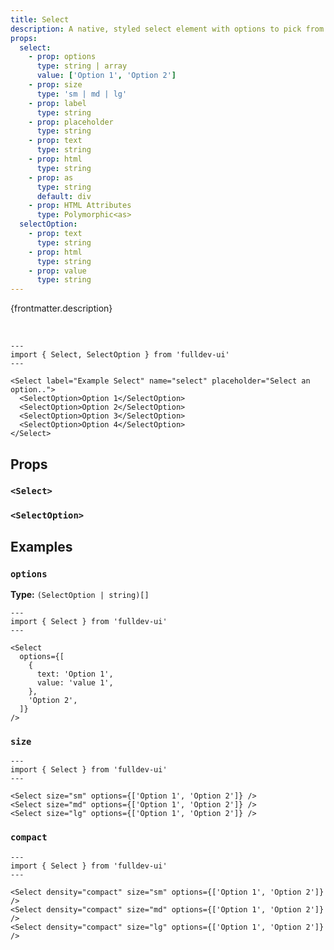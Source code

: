 ```yaml
---
title: Select
description: A native, styled select element with options to pick from.
props:
  select:
    - prop: options
      type: string | array
      value: ['Option 1', 'Option 2']
    - prop: size
      type: 'sm | md | lg'
    - prop: label
      type: string
    - prop: placeholder
      type: string
    - prop: text
      type: string
    - prop: html
      type: string
    - prop: as
      type: string
      default: div
    - prop: HTML Attributes
      type: Polymorphic<as>
  selectOption:
    - prop: text
      type: string
    - prop: html
      type: string
    - prop: value
      type: string
---
```



{frontmatter.description}

<br />

```astro live
---
import { Select, SelectOption } from 'fulldev-ui'
---

<Select label="Example Select" name="select" placeholder="Select an option..">
  <SelectOption>Option 1</SelectOption>
  <SelectOption>Option 2</SelectOption>
  <SelectOption>Option 3</SelectOption>
  <SelectOption>Option 4</SelectOption>
</Select>
```

## Props

### `<Select>`

<PropsTable props={frontmatter.props.select} />

### `<SelectOption>`

<PropsTable props={frontmatter.props.selectOption} />

## Examples

### `options`

**Type:** `(SelectOption | string)[]`

```astro live
---
import { Select } from 'fulldev-ui'
---

<Select
  options={[
    {
      text: 'Option 1',
      value: 'value 1',
    },
    'Option 2',
  ]}
/>
```

### `size`

<SizeProp />

```astro live
---
import { Select } from 'fulldev-ui'
---

<Select size="sm" options={['Option 1', 'Option 2']} />
<Select size="md" options={['Option 1', 'Option 2']} />
<Select size="lg" options={['Option 1', 'Option 2']} />
```

### `compact`

<CompactProp />

```astro live
---
import { Select } from 'fulldev-ui'
---

<Select density="compact" size="sm" options={['Option 1', 'Option 2']} />
<Select density="compact" size="md" options={['Option 1', 'Option 2']} />
<Select density="compact" size="lg" options={['Option 1', 'Option 2']} />
```
